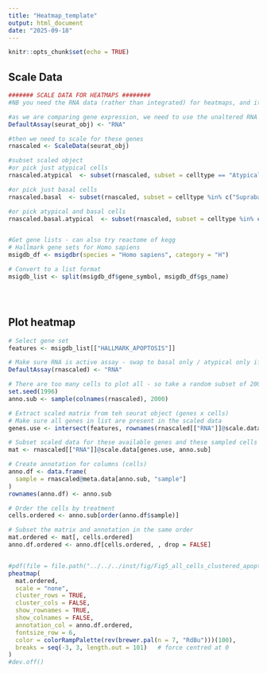 ```yaml
---
title: "Heatmap_template"
output: html_document
date: "2025-09-18"
---
```


```r
knitr::opts_chunk$set(echo = TRUE)
```

## Scale Data

```r

####### SCALE DATA FOR HEATMAPS ########
#NB you need the RNA data (rather than integrated) for heatmaps, and it needs to be scaled 

#as we are comparing gene expression, we need to use the unaltered RNA data
DefaultAssay(seurat_obj) <- "RNA"

#then we need to scale for these genes 
rnascaled <- ScaleData(seurat_obj)

#subset scaled object 
#or pick just atypical cells 
rnascaled.atypical  <- subset(rnascaled, subset = celltype == "Atypical")

#or pick just basal cells 
rnascaled.basal  <- subset(rnascaled, subset = celltype %in% c("Suprabasal", "Basal", "Cycling Basal"))

#or pick atypical and basal cells 
rnascaled.basal.atypical  <- subset(rnascaled, subset = celltype %in% c("Atypical", "Suprabasal", "Basal", "Cycling Basal"))


#Get gene lists - can also try reactome of kegg
# Hallmark gene sets for Homo sapiens
msigdb_df <- msigdbr(species = "Homo sapiens", category = "H")

# Convert to a list format 
msigdb_list <- split(msigdb_df$gene_symbol, msigdb_df$gs_name)





```


## Plot heatmap
```r

# Select gene set
features <- msigdb_list[["HALLMARK_APOPTOSIS"]]

# Make sure RNA is active assay - swap to basal only / atypical only if needed 
DefaultAssay(rnascaled) <- "RNA"

# There are too many cells to plot all - so take a random subset of 2000 cells 
set.seed(1996)
anno.sub <- sample(colnames(rnascaled), 2000)

# Extract scaled matrix from teh seurat object (genes x cells)
# Make sure all genes in list are present in the scaled data
genes.use <- intersect(features, rownames(rnascaled[["RNA"]]@scale.data))

# Subset scaled data for these available genes and these sampled cells
mat <- rnascaled[["RNA"]]@scale.data[genes.use, anno.sub]

# Create annotation for columns (cells)
anno.df <- data.frame(
  sample = rnascaled@meta.data[anno.sub, "sample"]
)
rownames(anno.df) <- anno.sub

# Order the cells by treatment
cells.ordered <- anno.sub[order(anno.df$sample)]

# Subset the matrix and annotation in the same order
mat.ordered <- mat[, cells.ordered]
anno.df.ordered <- anno.df[cells.ordered, , drop = FALSE]


#pdf(file = file.path("../../../inst/fig/Fig5_all_cells_clustered_apoptosis_heatmap.pdf"), height = 20)
pheatmap(
  mat.ordered,
  scale = "none",
  cluster_rows = TRUE,
  cluster_cols = FALSE,
  show_rownames = TRUE,
  show_colnames = FALSE,
  annotation_col = anno.df.ordered,
  fontsize_row = 6,
  color = colorRampPalette(rev(brewer.pal(n = 7, "RdBu")))(100),
  breaks = seq(-3, 3, length.out = 101)   # force centred at 0
)
#dev.off()



```